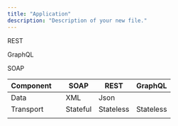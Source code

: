 ```yaml
---
title: "Application"
description: "Description of your new file."
---
```



REST

GraphQL

SOAP

| Component | | SOAP     | REST      | GraphQL   |
| --------- | --- | -------- | --------- | --------- |
| Data      | | XML      | Json      |           |
| Transport | | Stateful | Stateless | Stateless |
|           | |          |           |           |
